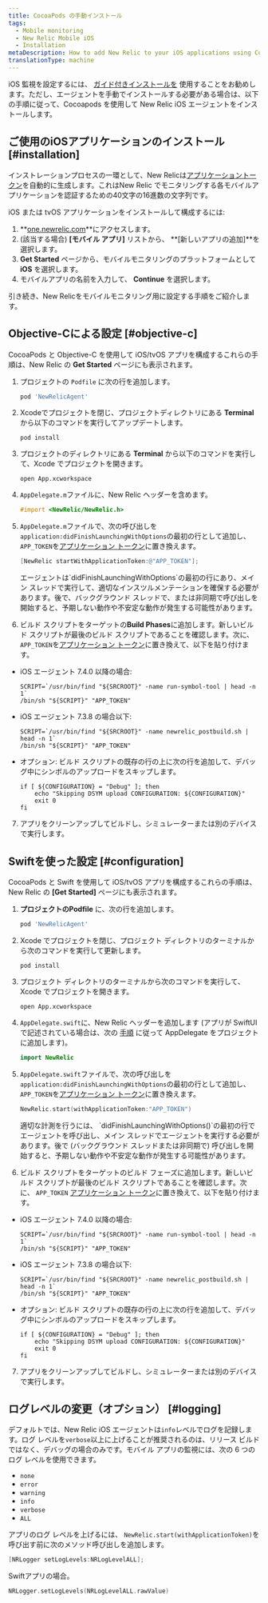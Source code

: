 ```yaml
---
title: CocoaPods の手動インストール
tags:
  - Mobile monitoring
  - New Relic Mobile iOS
  - Installation
metaDescription: How to add New Relic to your iOS applications using Cocoapods.
translationType: machine
---
```


iOS 監視を設定するには、 [ガイド付きインストールを](https://onenr.io/0qwLv87gkj5) 使用することをお勧めします。ただし、エージェントを手動でインストールする必要がある場合は、以下の手順に従って、Cocoapods を使用して New Relic iOS エージェントをインストールします。

## ご使用のiOSアプリケーションのインストール [#installation]

インストレーションプロセスの一環として、New Relicは[アプリケーショントークン](/docs/mobile-apps/viewing-your-application-token)を自動的に生成します。これはNew Relic でモニタリングする各モバイルアプリケーションを認証するための40文字の16進数の文字列です。

iOS または tvOS アプリケーションをインストールして構成するには:

1. **[one.newrelic.com](https://one.newrelic.com/all-capabilities)**にアクセスします。
2. (該当する場合) **\[モバイル アプリ]** リストから、 **\[新しいアプリの追加]**を選択します。
3. **Get Started** ページから、モバイルモニタリングのプラットフォームとして **iOS** を選択します。
4. モバイルアプリの名前を入力して、 **Continue** を選択します。

引き続き、New Relicをモバイルモニタリング用に設定する手順をご紹介します。

## Objective-Cによる設定 [#objective-c]

CocoaPods と Objective-C を使用して iOS/tvOS アプリを構成するこれらの手順は、New Relic の **Get Started** ページにも表示されます。

1. プロジェクトの `Podfile` に次の行を追加します。

   ```ruby
   pod 'NewRelicAgent'
   ```

2. Xcodeでプロジェクトを閉じ、プロジェクトディレクトリにある **Terminal** から以下のコマンドを実行してアップデートします。

   ```shell
   pod install
   ```

3. プロジェクトのディレクトリにある **Terminal** から以下のコマンドを実行して、Xcode でプロジェクトを開きます。

   ```shell
   open App.xcworkspace
   ```

4. `AppDelegate.m`ファイルに、New Relic ヘッダーを含めます。

   ```objectivec
   #import <NewRelic/NewRelic.h>
   ```

5. `AppDelegate.m`ファイルで、次の呼び出しを`application:didFinishLaunchingWithOptions`の最初の行として追加し、 `APP_TOKEN`を[アプリケーション トークン](/docs/mobile-apps/viewing-your-application-token)に置き換えます。

   ```objectivec
   [NewRelic startWithApplicationToken:@"APP_TOKEN"];
   ```

   <Callout variant="important">
     エージェントは`didFinishLaunchingWithOptions`の最初の行にあり、メイン スレッドで実行して、適切なインスツルメンテーションを確保する必要があります。後で、バックグラウンド スレッドで、または非同期で呼び出しを開始すると、予期しない動作や不安定な動作が発生する可能性があります。
   </Callout>

6. ビルド スクリプトをターゲットの**Build Phases**に追加します。新しいビルド スクリプトが最後のビルド スクリプトであることを確認します。次に、 `APP_TOKEN`を[アプリケーション トークン](/docs/mobile-apps/viewing-your-application-token)に置き換えて、以下を貼り付けます。

* iOS エージェント 7.4.0 以降の場合:

  ```shell
  SCRIPT=`/usr/bin/find "${SRCROOT}" -name run-symbol-tool | head -n 1`
  /bin/sh "${SCRIPT}" "APP_TOKEN"
  ```

* iOS エージェント 7.3.8 の場合以下:

  ```shell
  SCRIPT=`/usr/bin/find "${SRCROOT}" -name newrelic_postbuild.sh | head -n 1`
  /bin/sh "${SCRIPT}" "APP_TOKEN"
  ```

* オプション: ビルド スクリプトの既存の行の上に次の行を追加して、デバッグ中にシンボルのアップロードをスキップします。

  ```shell
  if [ ${CONFIGURATION} = "Debug" ]; then
      echo "Skipping DSYM upload CONFIGURATION: ${CONFIGURATION}"
      exit 0
  fi
  ```

7. アプリをクリーンアップしてビルドし、シミュレーターまたは別のデバイスで実行します。

## Swiftを使った設定 [#configuration]

CocoaPods と Swift を使用して iOS/tvOS アプリを構成するこれらの手順は、New Relic の **\[Get Started]** ページにも表示されます。

1. **プロジェクトのPodfile** に、次の行を追加します。

   ```ruby
   pod 'NewRelicAgent'
   ```

2. Xcode でプロジェクトを閉じ、プロジェクト ディレクトリのターミナルから次のコマンドを実行して更新します。

   ```shell
   pod install
   ```

3. プロジェクト ディレクトリのターミナルから次のコマンドを実行して、Xcode でプロジェクトを開きます。

   ```shell
   open App.xcworkspace
   ```

4. `AppDelegate.swift`に、New Relic ヘッダーを追加します (アプリが SwiftUI で記述されている場合は、次の [手順](/docs/mobile-monitoring/new-relic-mobile-ios/troubleshoot/swiftui-appdelegate) に従って AppDelegate をプロジェクトに追加します)。

   ```swift
   import NewRelic
   ```

5. `AppDelegate.swift`ファイルで、次の呼び出しを`application:didFinishLaunchingWithOptions`の最初の行として追加し、 `APP_TOKEN`を[アプリケーション トークン](/docs/mobile-apps/viewing-your-application-token)に置き換えます。

   ```swift
   NewRelic.start(withApplicationToken:"APP_TOKEN")
   ```

   <Callout variant="important">
     適切な計測を行うには、 `didFinishLaunchingWithOptions()`の最初の行でエージェントを呼び出し、メイン スレッドでエージェントを実行する必要があります。後で (バックグラウンド スレッドまたは非同期で) 呼び出しを開始すると、予期しない動作や不安定な動作が発生する可能性があります。
   </Callout>

6. ビルド スクリプトをターゲットのビルド フェーズに追加します。新しいビルド スクリプトが最後のビルド スクリプトであることを確認します。次に、 `APP_TOKEN` [アプリケーション トークン](/docs/mobile-apps/viewing-your-application-token)に置き換えて、以下を貼り付けます。

* iOS エージェント 7.4.0 以降の場合:

  ```shell
  SCRIPT=`/usr/bin/find "${SRCROOT}" -name run-symbol-tool | head -n 1`
  /bin/sh "${SCRIPT}" "APP_TOKEN"
  ```

* iOS エージェント 7.3.8 の場合以下:

  ```shell
  SCRIPT=`/usr/bin/find "${SRCROOT}" -name newrelic_postbuild.sh | head -n 1`
  /bin/sh "${SCRIPT}" "APP_TOKEN"
  ```

* オプション: ビルド スクリプトの既存の行の上に次の行を追加して、デバッグ中にシンボルのアップロードをスキップします。

  ```shell
  if [ ${CONFIGURATION} = "Debug" ]; then
      echo "Skipping DSYM upload CONFIGURATION: ${CONFIGURATION}"
      exit 0
  fi
  ```

7. アプリをクリーンアップしてビルドし、シミュレーターまたは別のデバイスで実行します。

<InstallFeedback/>

## ログレベルの変更（オプション） [#logging]

デフォルトでは、New Relic iOS エージェントは`info`レベルでログを記録します。ログ レベルを`verbose`以上に上げることが推奨されるのは、リリース ビルドではなく、デバッグの場合のみです。モバイル アプリの監視には、次の 6 つのログ レベルを使用できます。

* `none`
* `error`
* `warning`
* `info`
* `verbose`
* `ALL`

アプリのログ レベルを上げるには、 `NewRelic.start(withApplicationToken)`を呼び出す前に次のメソッド呼び出しを追加します。

```objectivec
[NRLogger setLogLevels:NRLogLevelALL];
```

Swiftアプリの場合。

```swift
NRLogger.setLogLevels(NRLogLevelALL.rawValue)
```